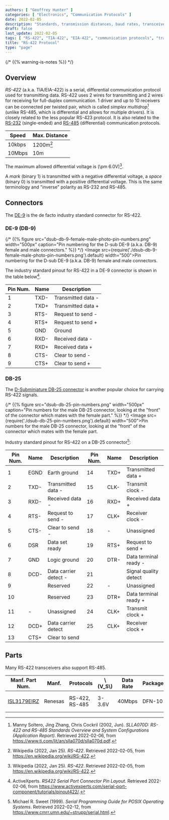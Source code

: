 ```yaml
---
authors: [ "Geoffrey Hunter" ]
categories: [ "Electronics", "Communication Protocols" ]
date: 2022-02-05
description: "Standards, transmission distances, baud rates, transceivers, high-level protocols and more info about the RS-422 communication protocol."
draft: false
last_update: 2022-02-05
tags: [ "RS-422", "TIA-422", "EIA-422", "communication protocols", "transmitters", "receivers", "data", "bus", "serial", "nodes" ]
title: "RS-422 Protocol"
type: "page"
---
```


{/* {{% warning-is-notes %}} */}
<WarningIsNotes />

## Overview

_RS-422_ (a.k.a. TIA/EIA-422) is a serial, differential communication protocol used for transmitting data. RS-422 uses 2 wires for transmitting and 2 wires for receiving for full-duplex communication. 1 driver and up to 10 receivers can be connected per twisted pair, which is called _simplex multidrop_[^bib-ti-rs-422-rs-485] (unlike RS-485, which is differential and allows for multiple drivers). It is closely related to the less popular RS-423 protocol. It is also related to the [RS-232](/electronics/communication-protocols/rs-232-protocol/) (single-ended) and [RS-485](/electronics/communication-protocols/rs-485-protocol/) (differential) communication protocols.

| Speed  | Max. Distance
|--------|-----------------------
| 10kbps | 1200m[^bib-wp-rs-422]
| 10Mbps | 10m

The maximum allowed differential voltage is \(\pm 6.0V\)[^bib-wp-rs-422].

A _mark_ (binary 1) is transmitted with a negative differential voltage, a _space_ (binary 0) is transmitted with a positive differential voltage. This is the same terminology and "inverse" polarity as RS-232 and RS-485.

## Connectors

The [DE-9](/electronics/components/connectors/d-subminiature-d-sub-connectors/) is the de facto industry standard connector for RS-422.

### DE-9 (DB-9)

{/* {{% figure src="dsub-db-9-female-male-photo-pin-numbers.png" width="500px" caption="Pin numbering for the D-sub DE-9 (a.k.a. DB-9) female and male connectors." %}} */}
<Image src={require('./dsub-db-9-female-male-photo-pin-numbers.png').default} width="500">Pin numbering for the D-sub DE-9 (a.k.a. DB-9) female and male connectors.</Image>

The industry standard pinout for RS-422 in a DE-9 connector is shown in the table below[^bib-active-experts-rs422-pinout].

<table>
    <thead>
        <tr>
            <th>Pin Num.</th>
            <th>Name</th>
            <th>Description</th>
        </tr>
    </thead>
    <tbody>
        <tr>
            <td>1</td>
            <td>TXD-</td>
            <td>Transmitted data -</td>
        </tr>
        <tr>
            <td>2</td>
            <td>TXD+</td>
            <td>Transmitted data +</td>
        </tr>
        <tr>
            <td>3</td>
            <td>RTS-</td>
            <td>Request to send -</td>
        </tr>
        <tr>
            <td>4</td>
            <td>RTS+</td>
            <td>Request to send +</td>
        </tr>
        <tr>
            <td>5</td>
            <td>GND</td>
            <td>Ground</td>
        </tr>
        <tr>
            <td>6</td>
            <td>RXD-</td>
            <td>Received data -</td>
        </tr>
        <tr>
            <td>7</td>
            <td>RXD+</td>
            <td>Received data +</td>
        </tr>
        <tr>
            <td>8</td>
            <td>CTS-</td>
            <td>Clear to send -</td>
        </tr>
        <tr>
            <td>9</td>
            <td>CTS+</td>
            <td>Clear to send +</td>
        </tr>
    </tbody>
</table>

### DB-25

The [D-Subminiature DB-25 connector](/electronics/components/connectors/d-subminiature-d-sub-connectors/) is another popular choice for carrying RS-422 signals.

{/* {{% figure src="dsub-db-25-pin-numbers.png" width="500px" caption="Pin numbers for the male DB-25 connector, looking at the \"front\" of the connector which mates with the female part." %}} */}
<Image src={require('./dsub-db-25-pin-numbers.png').default} width="500">Pin numbers for the male DB-25 connector, looking at the \"front\" of the connector which mates with the female part.</Image>

Industry standard pinout for RS-422 on a DB-25 connector[^bib-sweet-serial-posix]:

<table>
    <thead>
        <tr>
            <th>Pin Num.</th>
            <th>Name</th>
            <th>Description</th>
            <th>Pin Num.</th>
            <th>Name</th>
            <th>Description</th>
        </tr>
    </thead>
    <tbody>
        <tr>
            <td>1</td>
            <td>EGND</td>
            <td>Earth ground</td>
            <td>14</td>
            <td>TXD+</td>
            <td>Transmitted data +</td>
        </tr>
        <tr>
            <td>2</td>
            <td>TXD-</td>
            <td>Transmitted data -</td>
            <td>15</td>
            <td>CLK-</td>
            <td>Transmit clock -</td>
        </tr>
        <tr>
            <td>3</td>
            <td>RXD-</td>
            <td>Received data -</td>
            <td>16</td>
            <td>RXD+</td>
            <td>Received data +</td>
        </tr>
        <tr>
            <td>4</td>
            <td>RTS-</td>
            <td>Request to send -</td>
            <td>17</td>
            <td>CLK+</td>
            <td>Receiver clock -</td>
        </tr>
        <tr>
            <td>5</td>
            <td>CTS-</td>
            <td>Clear to send -</td>
            <td>18</td>
            <td>-</td>
            <td>Unassigned</td>
        </tr>
        <tr>
            <td>6</td>
            <td>DSR</td>
            <td>Data set ready</td>
            <td>19</td>
            <td>RTS+</td>
            <td>Request to send +</td>
        </tr>
        <tr>
            <td>7</td>
            <td>GND</td>
            <td>Logic ground</td>
            <td>20</td>
            <td>DTR-</td>
            <td>Data terminal ready -</td>
        </tr>
        <tr>
            <td>8</td>
            <td>DCD-</td>
            <td>Data carrier detect -</td>
            <td>21</td>
            <td></td>
            <td>Signal quality detect</td>
        </tr>
        <tr>
            <td>9</td>
            <td></td>
            <td>Reserved</td>
            <td>22</td>
            <td>-</td>
            <td>Unassigned</td>
        </tr>
        <tr>
            <td>10</td>
            <td></td>
            <td>Reserved</td>
            <td>23</td>
            <td>DTR+</td>
            <td>Data terminal ready +</td>
        </tr>
        <tr>
            <td>11</td>
            <td>-</td>
            <td>Unassigned</td>
            <td>24</td>
            <td>CLK+</td>
            <td>Transmit clock +</td>
        </tr>
        <tr>
            <td>12</td>
            <td>DCD+</td>
            <td>Data carrier detect</td>
            <td>25</td>
            <td>CLK+</td>
            <td>Receiver clock +</td>
        </tr>
        <tr>
            <td>13</td>
            <td>CTS+</td>
            <td>Clear to send</td>
            <td></td>
            <td></td>
            <td></td>
        </tr>
    </tbody>
</table>

## Parts

Many RS-422 transceivers also support RS-485.

<table>
    <thead>
        <tr>
            <th>Manf. Part Num.</th>
            <th>Manf.</th>
            <th>Protocols</th>
            <th>\(V_S\)</th>
            <th>Data Rate</th>
            <th>Package</th>
            <th>USD, 100</th>
            <th>Comments</th>
        </tr>
    </thead>
    <tbody>
        <tr>
            <td>

[ISL3179EIRZ](https://www.renesas.com/us/en/document/dst/isl3179e-isl3180e-datasheet)
            </td>
            <td>Renesas</td>
            <td>RS-422, RS-485</td>
            <td>3-3.6V</td>
            <td>40Mbps</td>
            <td>DFN-10</td>
            <td>

[$2.48](https://www.digikey.com/en/products/detail/renesas-electronics-america-inc/ISL3179EIRZ/1879479)
</td>
            <td>Also supports RS-485.</td>
        </tr>
    </tbody>
</table>

[^bib-wp-rs-422]: Wikipedia (2022, Jan 25). _RS-422_. Retrieved 2022-02-05, from https://en.wikipedia.org/wiki/RS-422.
[^bib-active-experts-rs422-pinout]: ActiveXperts. _RS422 Serial Port Connector Pin Layout_. Retrieved 2022-02-06, from https://www.activexperts.com/serial-port-component/tutorials/pinout422/.
[^bib-ti-rs-422-rs-485]: Manny Soltero, Jing Zhang, Chris Cockril (2002, Jun). _SLLA070D: RS-422 and RS-485 Standards Overview and System Configurations (Application Report)_. Retrieved 2022-02-06, from https://www.ti.com/lit/an/slla070d/slla070d.pdf.
[^bib-sweet-serial-posix]: Michael R. Sweet (1999). _Serial Programming Guide for POSIX Operating Systems_. Retrieved 2022-02-12, from https://www.cmrr.umn.edu/~strupp/serial.html.

